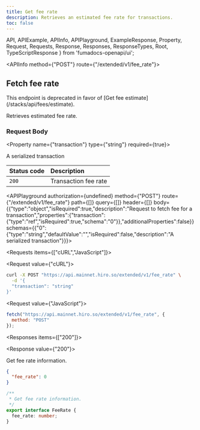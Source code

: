 ```yaml
---
title: Get fee rate
description: Retrieves an estimated fee rate for transactions.
toc: false
---
```


  API,
  APIExample,
  APIInfo,
  APIPlayground,
  ExampleResponse,
  Property,
  Request,
  Requests,
  Response,
  Responses,
  ResponseTypes,
  Root,
  TypeScriptResponse
} from 'fumadocs-openapi/ui';

<Root>

<API>

<APIInfo method={"POST"} route={"/extended/v1/fee_rate"}>

## Fetch fee rate

<Callout title="Deprecated" type="warn">
This endpoint is deprecated in favor of [Get fee estimate](/stacks/api/fees/estimate).
</Callout>

Retrieves estimated fee rate.

### Request Body

<Property name={"transaction"} type={"string"} required={true}>

A serialized transaction

</Property>

| Status code | Description |
| :------ | :------ |
| `200` | Transaction fee rate |

<APIPlayground authorization={undefined} method={"POST"} route={"/extended/v1/fee_rate"} path={[]} query={[]} header={[]} body={{"type":"object","isRequired":true,"description":"Request to fetch fee for a transaction","properties":{"transaction":{"type":"ref","isRequired":true,"schema":"0"}},"additionalProperties":false}} schemas={{"0":{"type":"string","defaultValue":"","isRequired":false,"description":"A serialized transaction"}}}>

</APIPlayground>

</APIInfo>

<APIExample>

<Requests items={["cURL","JavaScript"]}>

<Request value={"cURL"}>

```bash
curl -X POST "https://api.mainnet.hiro.so/extended/v1/fee_rate" \
  -d '{
  "transaction": "string"
}'
```

</Request>

<Request value={"JavaScript"}>

```js
fetch("https://api.mainnet.hiro.so/extended/v1/fee_rate", {
  method: "POST"
});
```

</Request>

</Requests>

<Responses items={["200"]}>

<Response value={"200"}>

Get fee rate information.

<ResponseTypes>

<ExampleResponse>

```json
{
  "fee_rate": 0
}
```

</ExampleResponse>

<TypeScriptResponse>

```ts
/**
 * Get fee rate information.
 */
export interface FeeRate {
  fee_rate: number;
}
```

</TypeScriptResponse>

</ResponseTypes>

</Response>

</Responses>

</APIExample>

</API>

</Root>